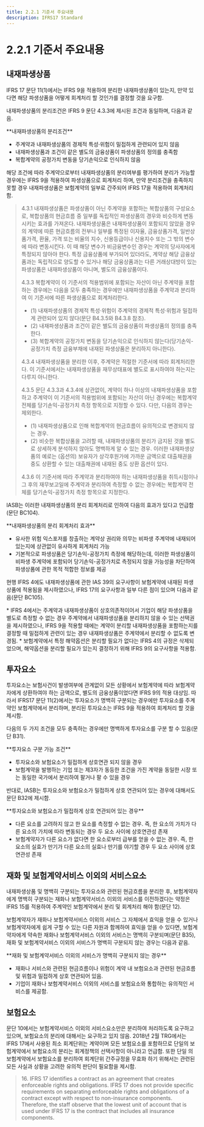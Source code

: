 ```yaml
---
title: 2.2.1 기준서 주요내용
description: IFRS17 Standard
---
```


# 2.2.1 기준서 주요내용

내재파생상품
------

IFRS 17 문단 11(1)에서는 IFRS 9을 적용하여 분리한 내재파생상품이 있는지, 만약 있다면 해당 파생상품을 어떻게 회계처리 할 것인가를 결정할 것을 요구함.&#x20;

내재파생상품의 분리조건은 IFRS 9 문단 4.3.3에 제시된 조건과 동일하며, 다음과 같음.&#x20;

<Callout severity="success">
**내재파생상품의 분리조건**

* 주계약과 내재파생상품의 경제적 특성·위험이 밀접하게 관련되어 있지 않음
* 내재파생상품과 조건이 같은 별도의 금융상품이 파생상품의 정의를 충족함&#x20;
* 복합계약의 공정가치 변동을 당기손익으로 인식하지 않음&#x20;
</Callout>

해당 조건에 따라 주계약으로부터 내재파생상품의 분리여부를 평가하여 분리가 가능할 경우에는 IFRS 9을 적용하여 파생상품으로 회계처리 하며, 만약 분리조건을 충족하지 못할 경우 내재파생상품은 보험계약의 일부로 간주되어 IFRS 17을 적용하여 회계처리 함.&#x20;

<Accordion multiple activeIndex={[]}>
<AccordionTab header="[참고] IFRS 9 '금융상품'">

>
> 4.3.1> &#x20;내재파생상품은 파생상품이 아닌 주계약을 포함하는 복합상품의 구성요소로, 복합상품의 현금흐름 중 일부를 독립적인 파생상품의 경우와 비슷하게 변동시키는 효과를 가져온다. 내재파생상품은 내재파생상품이 포함되지 않았을 경우의 계약에 따른 현금흐름의 전부나 일부를 특정된 이자율, 금융상품가격, 일반상품가격, 환율, 가격 또는 비율의 지수, 신용등급이나 신용지수 또는 그 밖의 변수에 따라 변동시킨다. 이 때 해당 변수가 비금융변수인 경우는 계약의 당사자에게 특정되지 않아야 한다. 특정 금융상품에 부가되어 있더라도, 계약상 해당 금융상품과는 독립적으로 양도할 수 있거나 해당 금융상품과는 다른 거래상대방이 있는 파생상품은 내재파생상품이 아니며, 별도의 금융상품이다.
>
> 4.3.3> &#x20;복합계약이 이 기준서의 적용범위에 포함되는 자산이 아닌 주계약을 포함하는 경우에는 다음을 모두 충족하는 경우에만 내재파생상품을 주계약과 분리하여 이 기준서에 따른 파생상품으로 회계처리한다.&#x20;
>
> * (1)	내재파생상품의 경제적 특성·위험이 주계약의 경제적 특성·위험과 밀접하게 관련되어 있지 않다(문단 B4.3.5와 B4.3.8 참조).
> * (2)	내재파생상품과 조건이 같은 별도의 금융상품이 파생상품의 정의를 충족한다.
> * (3)	복합계약의 공정가치 변동을 당기손익으로 인식하지 않는다(당기손익-공정가치 측정 금융부채에 내재된 파생상품은 분리하지 아니한다).&#x20;
>
> 4.3.4> &#x20;내재파생상품을 분리한 이후, 주계약은 적절한 기준서에 따라 회계처리한다. 이 기준서에서는 내재파생상품을 재무상태표에 별도로 표시하여야 하는지는 다루지 아니한다.&#x20;
>
> 4.3.5> &#x20;문단 4.3.3과 4.3.4에 상관없이, 계약이 하나 이상의 내재파생상품을 포함하고 주계약이 이 기준서의 적용범위에 포함되는 자산이 아닌 경우에는 복합계약 전체를 당기손익-공정가치 측정 항목으로 지정할 수 있다. 다만, 다음의 경우는 제외한다.&#x20;
>
> * (1)	내재파생상품으로 인해 복합계약의 현금흐름이 유의적으로 변경되지 않는 경우.
> * (2)	비슷한 복합상품을 고려할 때, 내재파생상품의 분리가 금지된 것을 별도로 상세하게 분석하지 않아도 명백하게 알 수 있는 경우. 이러한 내재파생상품의 예로는 (옵션의) 보유자가 상각후원가에 가까운 금액으로 대출채권을 중도 상환할 수 있는 대출채권에 내재된 중도 상환 옵션이 있다.&#x20;
>
> 4.3.6> &#x20;이 기준서에 따라 주계약과 분리하여야 하는 내재파생상품을 취득시점이나 그 후의 재무보고일에 주계약과 분리하여 측정할 수 없는 경우에는 복합계약 전체를 당기손익-공정가치 측정 항목으로 지정한다.&#x20;>
</AccordionTab>
</Accordion>


IASB는 이러한 내재파생상품의 분리 회계처리로 인하여 다음의 효과가 있다고 언급함(문단 BC104).&#x20;

<Callout severity="success">
**내재파생상품의 분리 회계처리 효과**&#x20;

* 유사한 위험 익스포저를 창출하는 계약상 권리와 의무는 비파생 주계약에 내재되어 있는지에 상관없이 유사하게 회계처리 가능&#x20;
* 기본적으로 파생상품은 당기손익-공정가치 측정에 해당하는데, 이러한 파생상품이 비파생 주계약에 포함되어 당기손익-공정가치로 측정되지 않을 가능성을 차단하여 파생상품에 관한 목적 적합한 정보를 제공
</Callout>

현행 IFRS 4에도 내재파생상품에 관한 IAS 39의 요구사항이 보험계약에 내재된 파생상품에 적용됨을 제시하였으나, IFRS 17의 요구사항과 일부 다른 점이 있으며 다음과 같음(문단 BC105).

<Callout severity="success">
* IFRS 4에서는 주계약과 내재파생상품이 상호의존적이어서 기업이 해당 파생상품을 별도로 측정할 수 없는 경우 주계약에서 내재파생상품을 분리하지 않을 수 있는 선택권을 제시하였으나, IFRS 9을 적용할 때에는 계약이 분리할 내재파생상품을 포함하는지를 결정할 때 밀접하게 관련이 있는 경우 내재파생상품은 주계약에서 분리할 수 없도록 변경됨.
* 보험계약에서 특정 해약옵션은 분리할 필요가 없다는 IFRS 4의 규정은 삭제되었으며, 해약옵션을 분리할 필요가 있는지 결정하기 위해 IFRS 9의 요구사항을 적용함.
</Callout>

## 투자요소

투자요소는 보험사건이 발생여부에 관계없이 모든 상황에서 보험계약에 따라 보험계약자에게 상환하여야 하는 금액으로, 별도의 금융상품이었다면 IFRS 9의 적용 대상임. 따라서 IFRS17 문단 11(2)에서는 투자요소가 명백히 구분되는 경우에만 투자요소를 주계약인 보험계약에서 분리하며, 분리된 투자요소는 IFRS 9을 적용하여 회계처리 할 것을 제시함.&#x20;

다음의 두 가지 조건을 모두 충족하는 경우에만 명백하게 투자요소를 구분 할 수 있음(문단 B31).&#x20;

<Callout severity="success">
**투자요소 구분 가능 조건**&#x20;

* 투자요소와 보험요소가 밀접하게 상호연관 되지 않을 경우&#x20;
* 보험계약을 발행하는 기업 또는 제3자가 동등한 조건을 가진 계약을 동일한 시장 또는 동일한 국가에서 분리하여 팔거나 팔 수 있을 경우
</Callout>

반대로, IASB는 투자요소와 보험요소가 밀접하게 상호 연관되어 있는 경우에 대해서도 문단 B32에 제시함.

<Callout severity="success">
**투자요소와 보험요소가 밀접하게 상호 연관되어 있는 경우**

* 다른 요소를 고려하지 않고 한 요소를 측정할 수 없는 경우. 즉, 한 요소의 가치가 다른 요소의 가치에 따라 변동되는 경우 두 요소 사이에 상호연관성 존재&#x20;
* 보험계약자가 다른 요소가 없다면 한 요소로부터 급부를 얻을 수 없는 경우. 즉, 한 요소의 실효가 만기가 다른 요소의 실효나 만기를 야기할 경우 두 요소 사이에 상호연관성 존재&#x20;
</Callout>

## 재화 및 보험계약서비스 이외의 서비스요소

내재파생상품 및 명백히 구분되는 투자요소와 관련된 현금흐름을 분리한 후, 보험계약자에게 명백히 구분되는 재화나 보험계약서비스 이외의 서비스를 이전하겠다는 약정은 IFRS 15를 적용하여 주계약인 보험계약에서 분리 및 회계처리 해야 함(문단 12).

보험계약자가 재화나 보험계약서비스 이외의 서비스 그 자체에서 효익을 얻을 수 있거나 보험계약자에게 쉽게 구할 수 있는 다른 자원과 함께하여 효익을 얻을 수 있다면, 보험계약자에게 약속한 재화나 보험계약서비스 이외의 서비스는 명백히 구분되며(문단 B35), 재화 및 보험계약서비스 이외의 서비스가 명백히 구분되지 않는 경우는 다음과 같음.&#x20;

<Callout severity="success">
**재화 및 보험계약서비스 이외의 서비스가 명백히 구분되지 않는 경우**

* 재화나 서비스와 관련된 현금흐름이나 위험이 계약 내 보험요소과 관련된 현금흐름 및 위험과 밀접하게 상호 연관되어 있음.
* 기업이 재화나 보험계약서비스 이외의 서비스를 보험요소와 통합하는 유의적인 서비스를 제공함.&#x20;
</Callout>

## 보험요소

문단 10에서는 보험계약서비스 이외의 서비스요소만은 분리하여 처리하도록 요구하고 있으며, 보험요소의 분리에 대해서는 요구하고 있지 않음. 2018년 2월 TRG에서는 IFRS 17에서 사용된 최소 회계단위는 계약이며 모든 보험요소를 포함하므로 단일의 보험계약에서 보험요소의 분리는 회계정책의 선택사항이 아니라고 언급함. 또한 단일 의 보험계약에서 보험요소를 분리하여 회계단위 간주규정을 무효화 하기 위해서는 관련된 모든 사실과 상황을 고려한 유의적 판단이 필요함을 제시함.&#x20;

<Accordion multiple activeIndex={[]}>
<AccordionTab header="[참고] 2018년 2월 TRG '보험요소 분리'">

> 16\. IFRS 17 identifies a contract as an agreement that creates enforceable rights and obligations. IFRS 17 does not provide specific requirements on separating enforceable rights and obligations of a contract except with respect to non-insurance components. Therefore, the staff observe that the lowest unit of account that is used under IFRS 17 is the contract that includes all insurance components.

</AccordionTab>
</Accordion>
